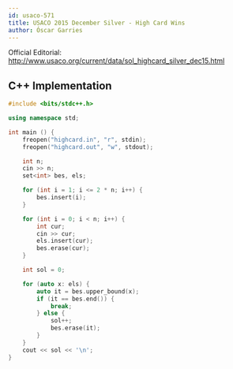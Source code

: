```yaml
---
id: usaco-571
title: USACO 2015 December Silver - High Card Wins
author: Óscar Garries
---
```


Official Editorial: http://www.usaco.org/current/data/sol_highcard_silver_dec15.html

<LanguageSection>
<CPPSection>

## C++ Implementation

```cpp
#include <bits/stdc++.h>

using namespace std;

int main () {
	freopen("highcard.in", "r", stdin);
	freopen("highcard.out", "w", stdout);

	int n;
	cin >> n;
	set<int> bes, els;

	for (int i = 1; i <= 2 * n; i++) {
		bes.insert(i);
	}

	for (int i = 0; i < n; i++) {
		int cur;
		cin >> cur;
		els.insert(cur);
		bes.erase(cur);
	}

	int sol = 0;

	for (auto x: els) {
		auto it = bes.upper_bound(x);
		if (it == bes.end()) {
			break;
		} else {
			sol++;
			bes.erase(it);
		}
	}
	cout << sol << '\n';
}

```

</CPPSection>
</LanguageSection>
